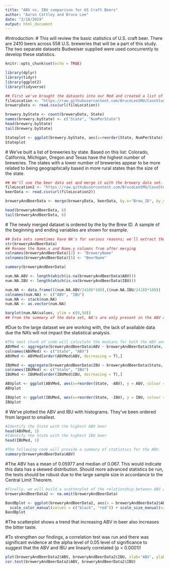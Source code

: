 ```yaml
---
title: "ABV vs. IBU comparison for US Craft Beers"
author: "Aaron Cattley and Bruce Lee"
date: "2/18/2019"
output: html_document
---
```

#Introduction: 
  # This will review the basic statistics of U.S. craft beer.  There are 2410 beers across 558 U.S. breweries that will be a part of this study. The two separate datasets Budweiser supplied were used concurrently to develop these statistics.
  
```r
knitr::opts_chunk$set(echo = TRUE)
```

```r
library(dplyr)
library(tidyr)
library(ggplot2)
library(tidyverse)
```

```r
## First we've brought the datasets into our Rmd and created a list of how many breweries there are by state.
fileLocation <- "https://raw.githubusercontent.com/BruceLeeSMU/CaseStudy1/master/Breweries.csv"
breweryData <- read.csv(url(fileLocation))

brewery.byState <- count(breweryData, State)
names(brewery.byState) <- c("State", "NumPerState")
head(brewery.byState)
tail(brewery.byState)

Stateplot <- ggplot(brewery.byState, aes(x=reorder(State, NumPerState), y = NumPerState, colour = State)) + geom_jitter(aes(col=State, size = NumPerState)) + geom_smooth(aes(col=State), method = "lm", se=F) + labs(title = "Number of Breweries by State", x = "State", y = "Number of Breweries")+ coord_flip()
Stateplot
```

  # We've built a list of breweries by state.  Based on this list: Colorado, California, Michigan, Oregon and Texas have the highest number of breweries.  The states with a lower number of breweries appear to be more related to being geographically based in more rural states than the size of the state.

```r
## We'll use the beer data set and merge it with the brewery data set.  We will show some examples of how this combined data frame looks.
fileLocation2 <- "https://raw.githubusercontent.com/BruceLeeSMU/CaseStudy1/master/Beers.csv"
beerData <- read.csv(url(fileLocation2))

breweryAndBeerData <- merge(breweryData, beerData, by.x="Brew_ID", by.y="Brewery_id")

head(breweryAndBeerData, 6)
tail(breweryAndBeerData, 6)
```

  # The newly merged dataset is ordered by the by the Brew ID.  A sample of the beginning and ending variables are shown for example. 

```r
## Data sets sometimes have NA's for various reasons; we'll extract those values for representational purposes.  
str(breweryAndBeerData)
## Rename the Name.x and Name.y columns from after merging
colnames(breweryAndBeerData)[2] <- "BreweryName"
colnames(breweryAndBeerData)[5] <- "BeerName"

summary(breweryAndBeerData)

num.NA.ABV <- length(which(is.na(breweryAndBeerData$ABV)))
num.NA.IBU <- length(which(is.na(breweryAndBeerData$IBU)))

num.NA <- data.frame(((num.NA.ABV/2410)*100),((num.NA.IBU/2410)*100))
colnames(num.NA) <- c("ABV", "IBU")
num.NA <- stack(num.NA)
num.NA <- as.vector(num.NA)

barplot(num.NA$values, ylim = c(0,50))
## From the summary of the data set, NA's are only present in the ABV and IBU columns where ABV has 65 NA values and IBU has 1005 NA values.

```
  #Due to the large dataset we are working with, the lack of available data due the NA's will not impact the statistical analysis.

```r
#The next chunk of code will calculate the medians for both the ABV and IBU of all beers in the data set. Histograms will also be coded for visualization.
ABVMed <- aggregate(breweryAndBeerData$ABV ~ breweryAndBeerData$State, data = breweryAndBeerData, median)
colnames(ABVMed) <- c("State", "ABV")
ABVMed <- ABVMed[order(ABVMed$ABV, decreasing = T),]

IBUMed <- aggregate(breweryAndBeerData$IBU ~ breweryAndBeerData$State, data = breweryAndBeerData, median)
colnames(IBUMed) <- c("State", "IBU")
IBUMed <- IBUMed[order(IBUMed$IBU, decreasing = T),]

ABVplot <- ggplot(ABVMed, aes(x=reorder(State, -ABV), y = ABV, colour = State)) + geom_bar(stat = "Identity") + labs(title = "ABV Median by State", x = "State", y = "Median")+ coord_flip()
ABVplot

IBUplot <- ggplot(IBUMed, aes(x=reorder(State, -IBU), y = IBU, colour = State)) + geom_bar(stat = "Identity") + labs(title = "IBU Median by State", x = "State", y = "Median")+ coord_flip()
IBUplot
```
  # We've plotted the ABV and IBU with histograms.  They've been ordered from largest to smallest.
```r
#Identify the State with the highest ABV beer
head(ABVMed, 1)
#Identify the State with the highest IBU beer
head(IBUMed, 1)
```

```r
#The following code will provide a summary of statistics for the ABV.
summary(breweryAndBeerData$ABV)
```
  #The ABV has a mean of 0.05977 and median of 0.067.  This would indicate this data has a skewed distribution.  Should more advanced statistics be run, the tests should be robust due to the large sample size in accordance to the Central Limit Theorem.
```r
#Finally, we will build a scatterplot of the relationship between ABV and IBU
breweryAndBeerData2 <- na.omit(breweryAndBeerData)

BandBplot <- ggplot(breweryAndBeerData2, aes(x = breweryAndBeerData2$ABV, y = breweryAndBeerData2$IBU)) + geom_point(size = 2, shape = 23) + geom_point(aes(x=breweryAndBeerData2$ABV, y=breweryAndBeerData2$IBU, color = breweryAndBeerData2$State == 'KY' | breweryAndBeerData2$State == 'DC', size = breweryAndBeerData2$State == 'KY' | breweryAndBeerData2$State == 'DC')) + 
  scale_color_manual(values = c("black", "red")) + scale_size_manual(values =c(1, 3)) + theme(legend.position = "none") +  geom_smooth(method= "lm") + labs(title = "Relationship between ABV and IBU", x = "ABV", y = "IBU") + theme(plot.title = element_text(hjust = 0.5))
BandBplot
```

  #The scatterplot shows a trend that increasing ABV in beer also increases the bitter taste.  
  
  #To strengthen our findings, a correlation test was run and there was significant evidence at the alpha level of 0.05 level of significance to suggest that the ABV and IBU are linearly correlated (p < 0.0001)!
```r
plot(breweryAndBeerData2$ABV, breweryAndBeerData2$IBU, xlab='ABV', ylab='IBU', main = 'ABV vs IBU')
cor.test(breweryAndBeerData2$ABV, breweryAndBeerData2$IBU)
```